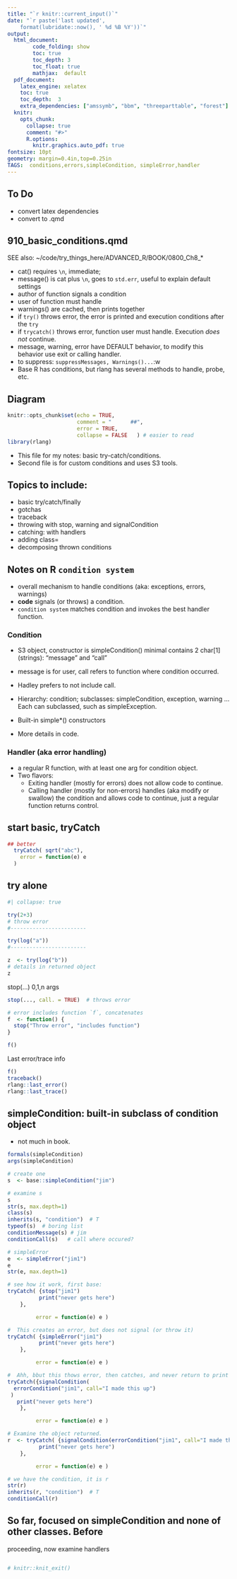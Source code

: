 ```yaml
---
title: "`r knitr::current_input()`"
date: "`r paste('last updated', 
    format(lubridate::now(), ' %d %B %Y'))`"
output:   
  html_document:  
        code_folding: show
        toc: true 
        toc_depth: 3
        toc_float: true
        mathjax:  default
  pdf_document:   
    latex_engine: xelatex  
    toc: true
    toc_depth:  3
    extra_dependencies: ["amssymb", "bbm", "threeparttable", "forest"]
  knitr:
    opts_chunk: 
      collapse: true
      comment: "#>" 
      R.options:
        knitr.graphics.auto_pdf: true
fontsize: 10pt   
geometry: margin=0.4in,top=0.25in   
TAGS:  conditions,errors,simpleCondition, simpleError,handler
---
```


<!--   KEEP as qmd -->

## To Do

-  convert latex dependencies 
-  convert to .qmd

## 910_basic_conditions.qmd

SEE also: ~/code/try_things_here/ADVANCED_R/BOOK/0800_Ch8_*

- cat() requires `\n`, immediate; 
- message() is cat plus `\n`, goes to `std.err`, useful to explain default settings
- author of function signals a condition
- user of function must handle
- warnings()  are cached, then prints together
- if `try()` throws error, the error is printed and execution conditions after the `try`
- if `trycatch()` throws error, function user must handle.  Execution *does not* continue.
- message, warning, error have DEFAULT behavior, to modify this behavior use exit or calling handler.
- to suppress:  `suppressMessages, Warnings()...`:w
- Base R has conditions, but rlang has several methods to handle, probe, etc.

## Diagram

\begin{forest}
  for tree={
    fit=band,% spaces the tree out a little to avoid collisions
  }
  [condition, text=red  % a comment
    [simpleCondition, tier=condition ]
    [error, tier=abstract 
      [simpleError, tier=error
         [divisonError, tier=custom]
      ]
    ]
    [warning, tier=abstract 
      [simpleWarning, tier=warning]
        [divisonError, tier=custom]
      ]
  ]
\end{forest}

```r
knitr::opts_chunk$set(echo = TRUE,
                      comment = "      ##",
                      error = TRUE,
                      collapse = FALSE   ) # easier to read
library(rlang)
```


  *  This file for my notes: basic try-catch/conditions.
  *  Second file is for custom conditions and uses S3 tools. 


## Topics to include:
  * basic try/catch/finally
  * gotchas 
  * traceback 
  * throwing with stop, warning and signalCondition
  * catching:  with handlers
  * adding class=
  * decomposing thrown conditions

## Notes on R `condition system`
  *  overall mechanism to handle conditions (aka: exceptions, errors, warnings)
  *  **code** signals (or throws) a condition.
  *  `condition system` matches condition and invokes the best handler function.


### Condition

  *  S3 object, constructor is simpleCondition()
    minimal contains 2 char[1] (strings): "message" and "call"
  *  message is for user, call refers to function where condition occurred.  
  *  Hadley prefers to not include call.
  *  Hierarchy:  condition; subclasses:  simpleCondition, exception, warning
    ... Each can subclassed, such as simpleException.
  *  Built-in simple*() constructors

  *  More details in code.


### Handler   (aka error handling)

  *  a regular R function, with at least one arg for condition object.
  *  Two flavors:
      *  Exiting handler (mostly for errors) does not allow code to continue.
      *  Calling handler (mostly for non-errors) handles (aka modify or
        swallow) the condition and allows code to continue, just a regular
        function returns control.


## start basic, tryCatch
```r
## better
  tryCatch( sqrt("abc"),
    error = function(e) e
  )

```


## try alone
```r
#| collapse: true

try(2+3)
# throw error
#------------------------  

try(log("a"))
#------------------------  

z  <- try(log("b"))
# details in returned object
z
```

stop(...) 0,1,n args
```r
stop(..., call. = TRUE)  # throws error

# error includes function `f`, concatenates
f  <- function() {
  stop("Throw error", "includes function")
}

f()
```

Last error/trace info
```r
f()
traceback()
rlang::last_error()
rlang::last_trace()
```

## simpleCondition:  built-in subclass of condition object
  *  not much in book.
```r
formals(simpleCondition)
args(simpleCondition)

# create one
s  <- base::simpleCondition("jim")

# examine s
s
str(s, max.depth=1)
class(s)
inherits(s, "condition")  # T
typeof(s)  # boring list
conditionMessage(s) # jim
conditionCall(s)   # call where occured?

# simpleError 
e  <- simpleError("jim1")
e
str(e, max.depth=1)

# see how it work, first base:
tryCatch( {stop("jim1")
          print("never gets here")
    },

         error = function(e) e )

#  This creates an error, but does not signal (or throw it) 
tryCatch( {simpleError("jim1")
          print("never gets here")
    },

         error = function(e) e )

#  Ahh, bbut this thows error, then catches, and never return to print line.
tryCatch({signalCondition(
  errorCondition("jim1", call="I made this up")
 )
   print("never gets here")
    },

         error = function(e) e )

# Examine the object returned.
r  <- tryCatch( {signalCondition(errorCondition("jim1", call="I made this up"))
          print("never gets here")
    },

         error = function(e) e )

# we have the condition, it is r
str(r)
inherits(r, "condition")  # T
conditionCall(r)
```

## So far, focused on simpleCondition and none of other classes.   Before
proceeding, now examine handlers
```r
```

```r
# knitr::knit_exit()
```
